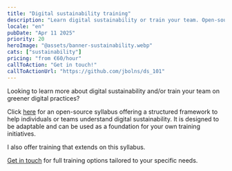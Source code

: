```yaml
---
title: "Digital sustainability training"
description: "Learn digital sustainability or train your team. Open-source syllabus available, and tailored training options."
locale: "en"
pubDate: "Apr 11 2025"
priority: 20
heroImage: "@assets/banner-sustainability.webp"
cats: ["sustainability"]
pricing: "from €60/hour"
callToAction: "Get in touch!"
callToActionUrl: "https://github.com/jbolns/ds_101"
---
```


Looking to learn more about digital sustainability and/or train your team on greener digital practices?

Click <a href="https://github.com/jbolns/ds_101">here</a> for an open-source syllabus offering a structured framework to help individuals or teams understand digital sustainability. It is designed to be adaptable and can be used as a foundation for your own training initiatives.

I also offer training that extends on this syllabus. 

<a href={frontmatter.callToActionUrl}>Get in touch</a> for full training options tailored to your specific needs.